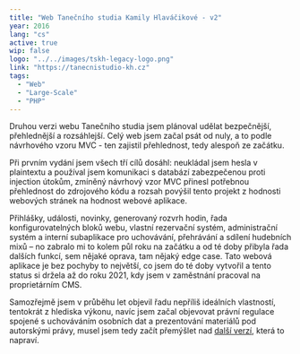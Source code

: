 ```yaml
---
title: "Web Tanečního studia Kamily Hlaváčikové - v2"
year: 2016
lang: "cs"
active: true
wip: false
logo: "../../images/tskh-legacy-logo.png"
link: "https://tanecnistudio-kh.cz"
tags:
  - "Web"
  - "Large-Scale"
  - "PHP"
---
```


Druhou verzi webu Tanečního studia jsem plánoval udělat bezpečnější, přehlednější a rozsáhlejší. Celý web jsem začal psát od nuly, a to podle návrhového vzoru MVC - ten zajistil přehlednost, tedy alespoň ze začátku.

Při prvním vydání jsem všech tří cílů dosáhl: neukládal jsem hesla v plaintextu a používal jsem komunikaci s databází zabezpečenou proti injection útokům, zmíněný návrhový vzor MVC přinesl potřebnou přehlednost do zdrojového kódu a rozsah povýšil tento projekt z hodnosti webových stránek na hodnost webové aplikace.

Přihlášky, události, novinky, generovaný rozvrh hodin, řada konfigurovatelných bloků webu, vlastní rezervační systém, administrační systém a interní subaplikace pro uchovávání, přehrávání a sdílení hudebních mixů &ndash; no zabralo mi to kolem půl roku na začátku a od té doby přibyla řada dalších funkcí, sem nějaké oprava, tam nějaký edge case. Tato webová aplikace je bez pochyby to největší, co jsem do té doby vytvořil a tento status si držela až do roku 2021, kdy jsem v zaměstnání pracoval na proprietárním CMS.

Samozřejmě jsem v průběhu let objevil řadu nepříliš ideálních vlastností, tentokrát z hlediska výkonu, navíc jsem začal objevovat právní regulace spojené s uchováváním osobních dat a prezentování materiálů pod autorskými právy, musel jsem tedy začít přemýšlet nad [další verzí](2021-tskhv3), která to napraví.
